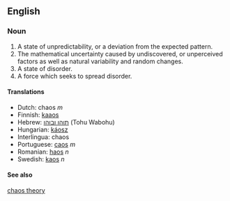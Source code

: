 == English ==
=== Noun ===

#A state of unpredictability, or a deviation from the expected pattern.
#The mathematical uncertainty caused by undiscovered, or unperceived factors as well as natural variability and random changes.
#A state of disorder.
#A force which seeks to spread disorder.

==== Translations ====
*Dutch: chaos ''m''
*Finnish: [[kaaos]]
*Hebrew: [[תוהו ובוהו]] (Tohu Wabohu)
*Hungarian: [[káosz]]
*Interlingua: chaos
*Portuguese: [[caos]] ''m''
*Romanian: [[haos]] ''n''
*Swedish: [[kaos]] ''n''

==== See also ====
[[chaos theory]]